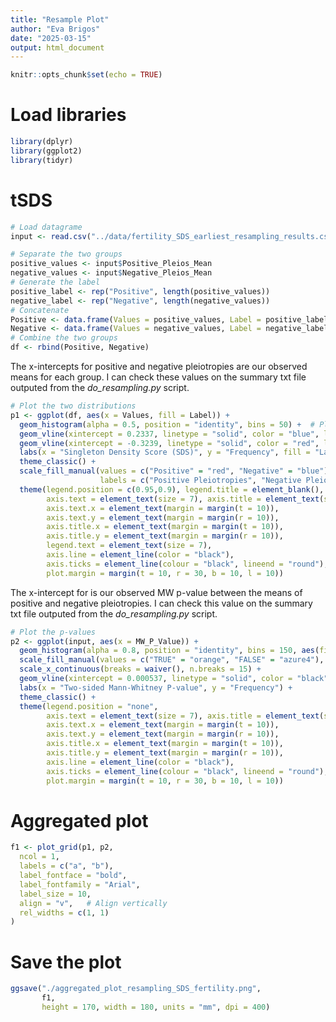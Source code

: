 ```yaml
---
title: "Resample Plot"
author: "Eva Brigos"
date: "2025-03-15"
output: html_document
---
```


```r
knitr::opts_chunk$set(echo = TRUE)
```

# Load libraries
```r
library(dplyr)
library(ggplot2)
library(tidyr)
```


# tSDS

```r
# Load datagrame
input <- read.csv("../data/fertility_SDS_earliest_resampling_results.csv", sep = ",")

# Separate the two groups
positive_values <- input$Positive_Pleios_Mean
negative_values <- input$Negative_Pleios_Mean
# Generate the label
positive_label <- rep("Positive", length(positive_values))
negative_label <- rep("Negative", length(negative_values))
# Concatenate
Positive <- data.frame(Values = positive_values, Label = positive_label)
Negative <- data.frame(Values = negative_values, Label = negative_label)
# Combine the two groups
df <- rbind(Positive, Negative)
```

The x-intercepts for positive and negative pleiotropies are our observed
means for each group. I can check these values on the summary txt file
outputed from the *do_resampling.py* script.

```r
# Plot the two distributions
p1 <- ggplot(df, aes(x = Values, fill = Label)) +
  geom_histogram(alpha = 0.5, position = "identity", bins = 50) +  # Plot both distributions
  geom_vline(xintercept = 0.2337, linetype = "solid", color = "blue", linewidth = 1) +
  geom_vline(xintercept = -0.3239, linetype = "solid", color = "red", linewidth = 1) +
  labs(x = "Singleton Density Score (SDS)", y = "Frequency", fill = "Label") +
  theme_classic() +
  scale_fill_manual(values = c("Positive" = "red", "Negative" = "blue"),
                    labels = c("Positive Pleiotropies", "Negative Pleiotropies")) +
  theme(legend.position = c(0.95,0.9), legend.title = element_blank(),
        axis.text = element_text(size = 7), axis.title = element_text(size = 7, face = "bold"),
        axis.text.x = element_text(margin = margin(t = 10)),
        axis.text.y = element_text(margin = margin(r = 10)),
        axis.title.x = element_text(margin = margin(t = 10)),
        axis.title.y = element_text(margin = margin(r = 10)),
        legend.text = element_text(size = 7),
        axis.line = element_line(color = "black"),
        axis.ticks = element_line(colour = "black", lineend = "round"),
        plot.margin = margin(t = 10, r = 30, b = 10, l = 10))
```

The x-intercept for is our observed MW p-value between the means of positive and
negative pleiotropies. I can check this value on the summary txt file
outputed from the *do_resampling.py* script.

```r
# Plot the p-values
p2 <- ggplot(input, aes(x = MW_P_Value)) +
  geom_histogram(alpha = 0.8, position = "identity", bins = 150, aes(fill = MW_P_Value < 0.05)) +
  scale_fill_manual(values = c("TRUE" = "orange", "FALSE" = "azure4"), guide = "none") +
  scale_x_continuous(breaks = waiver(), n.breaks = 15) +
  geom_vline(xintercept = 0.000537, linetype = "solid", color = "black", linewidth = 1) +
  labs(x = "Two-sided Mann-Whitney P-value", y = "Frequency") +
  theme_classic() +
  theme(legend.position = "none",
        axis.text = element_text(size = 7), axis.title = element_text(size = 7, face = "bold"),
        axis.text.x = element_text(margin = margin(t = 10)),
        axis.text.y = element_text(margin = margin(r = 10)),
        axis.title.x = element_text(margin = margin(t = 10)),
        axis.title.y = element_text(margin = margin(r = 10)),
        axis.line = element_line(color = "black"),
        axis.ticks = element_line(colour = "black", lineend = "round"),
        plot.margin = margin(t = 10, r = 30, b = 10, l = 10))
```

# Aggregated plot

```r
f1 <- plot_grid(p1, p2,
  ncol = 1,
  labels = c("a", "b"),
  label_fontface = "bold",
  label_fontfamily = "Arial",
  label_size = 10,
  align = "v",   # Align vertically
  rel_widths = c(1, 1)
)

```

# Save the plot

```r
ggsave("./aggregated_plot_resampling_SDS_fertility.png",
       f1, 
       height = 170, width = 180, units = "mm", dpi = 400)
```

